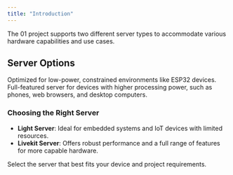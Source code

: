 ```yaml
---
title: "Introduction"
---
```




The 01 project supports two different server types to accommodate various hardware capabilities and use cases.

## Server Options

<CardGroup cols={2}>
  <Card title="Light Server" icon="microchip" href="/software/server/light-server">
    Optimized for low-power, constrained environments like ESP32 devices.
  </Card>
  <Card title="Livekit Server" icon="server" href="/software/server/livekit-server">
    Full-featured server for devices with higher processing power, such as phones, web browsers, and desktop computers.
  </Card>
</CardGroup>

### Choosing the Right Server

- **Light Server**: Ideal for embedded systems and IoT devices with limited resources.
- **Livekit Server**: Offers robust performance and a full range of features for more capable hardware.

Select the server that best fits your device and project requirements.